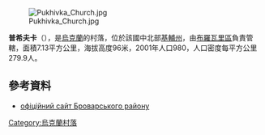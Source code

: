 {{coord|50|36|20|N|30|42|48|E|scale:30000|display=title}} 

[[Image:Pukhivka_Church.jpg|right]]

'''普希夫卡'''（{{lang-uk|Пухівка}}），是[[烏克蘭|烏克蘭]]的村落，位於該國中北部[[基輔州|基輔州]]，由[[布羅瓦里區|布羅瓦里區]]負責管轄，面積7.13平方公里，海拔高度96米，2001年人口980，人口密度每平方公里279.9人。

==參考資料==
* [http://www.brovary-region.com.ua/html/main/map/pukhivka.htm офіційний сайт Броварського району]{{dead link|date=2018年3月 |bot=InternetArchiveBot |fix-attempted=yes }}

{{Ukraine-geo-stub}}
[[Category:烏克蘭村落|Category:烏克蘭村落]]